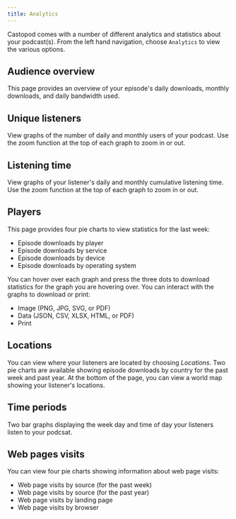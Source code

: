 ```yaml
---
title: Analytics
---
```


Castopod comes with a number of different analytics and statistics about your
podcast(s). From the left hand navigation, choose `Analytics` to view the
various options.

## Audience overview

This page provides an overview of your episode's daily downloads, monthly
downloads, and daily bandwidth used.

## Unique listeners

View graphs of the number of daily and monthly users of your podcast. Use the
zoom function at the top of each graph to zoom in or out.

## Listening time

View graphs of your listener's daily and monthly cumulative listening time. Use
the zoom function at the top of each graph to zoom in or out.

## Players

This page provides four pie charts to view statistics for the last week:

- Episode downloads by player
- Episode downloads by service
- Episode downloads by device
- Episode downloads by operating system

You can hover over each graph and press the three dots to download statistics
for the graph you are hovering over. You can interact with the graphs to
download or print:

- Image (PNG, JPG, SVG, or PDF)
- Data (JSON, CSV, XLSX, HTML, or PDF)
- Print

## Locations

You can view where your listeners are located by choosing _Locations_. Two pie
charts are available showing episode downloads by country for the past week and
past year. At the bottom of the page, you can view a world map showing your
listener's locations.

## Time periods

Two bar graphs displaying the week day and time of day your listeners listen to
your podcsat.

## Web pages visits

You can view four pie charts showing information about web page visits:

- Web page visits by source (for the past week)
- Web page visits by source (for the past year)
- Web page visits by landing page
- Web page visits by browser
